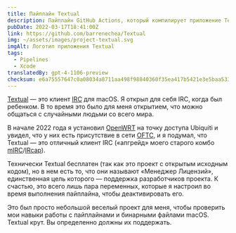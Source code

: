 ```yaml
---
title: Пайплайн Textual
description: Пайплайн GitHub Actions, который компилирует приложение Textual и также отключает его Менеджер Лицензий.
pubDate: 2022-03-17T18:41:00Z
link: https://github.com/barrenechea/Textual
img: ~/assets/images/project-textual.svg
imgAlt: Логотип приложения Textual
tags:
  - Pipelines
  - Xcode
translatedBy: gpt-4-1106-preview
checksum: e6a75557647c0a08034a8711aa498f98840360f35ea417b5421e3e5baa533c37
---
```


[Textual](https://www.codeux.com/textual) — это клиент [IRC](https://ru.wikipedia.org/wiki/Internet_Relay_Chat) для macOS. Я открыл для себя IRC, когда был ребенком. В то время это было для меня открытием, что можно общаться с случайными людьми со всего мира.

В начале 2022 года я установил [OpenWRT](https://openwrt.org) на точку доступа Ubiquiti и увидел, что у них есть присутствие в сети [OFTC](https://www.oftc.net), и я подумал, что Textual — это отличный клиент IRC («апгрейд» моего старого комбо [mIRC](https://www.mirc.com)/[IRcap](https://www.ircap.com)).

Технически Textual бесплатен (так как это проект с открытым исходным кодом), но в нем есть то, что они называют «Менеджер Лицензий», единственная цель которого — поддержка разработчиков проекта. К счастью, это всего лишь пара переменных, которые я настроил во время выполнения пайплайна, чтобы деактивировать его.

Это был просто небольшой веселый проект для меня, чтобы проверить мои навыки работы с пайплайнами и бинарными файлами macOS. Textual крут. Вы определенно должны их поддержать.

